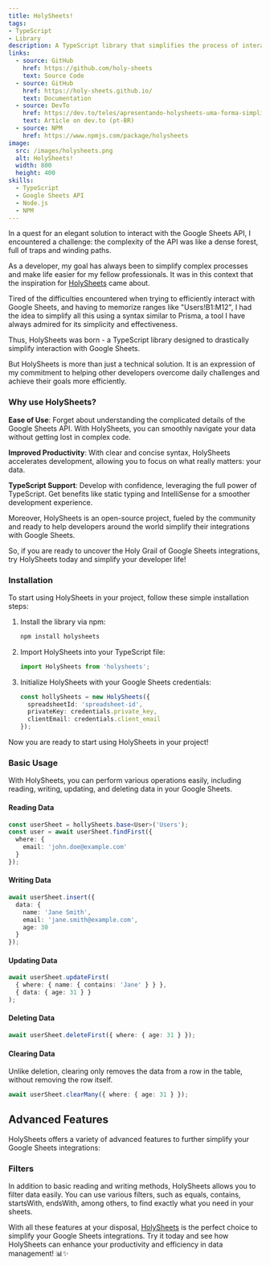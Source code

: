 ```yaml
---
title: HolySheets!
tags:
- TypeScript
- Library
description: A TypeScript library that simplifies the process of interacting with the Google Sheets API, offering tools for reading and writing data with a Prisma-like syntax.
links:
  - source: GitHub
    href: https://github.com/holy-sheets
    text: Source Code
  - source: GitHub
    href: https://holy-sheets.github.io/
    text: Documentation
  - source: DevTo
    href: https://dev.to/teles/apresentando-holysheets-uma-forma-simplificada-de-interagir-com-o-google-sheets-5hdm
    text: Article on dev.to (pt-BR)
  - source: NPM
    href: https://www.npmjs.com/package/holysheets
image:
  src: /images/holysheets.png
  alt: HolySheets!
  width: 800
  height: 400
skills:
  - TypeScript
  - Google Sheets API
  - Node.js
  - NPM
---
```


In a quest for an elegant solution to interact with the Google Sheets API, I encountered a challenge: the complexity of the API was like a dense forest, full of traps and winding paths.

As a developer, my goal has always been to simplify complex processes and make life easier for my fellow professionals. It was in this context that the inspiration for [HolySheets](https://holy-sheets.github.io/) came about.

Tired of the difficulties encountered when trying to efficiently interact with Google Sheets, and having to memorize ranges like "Users!B1:M12", I had the idea to simplify all this using a syntax similar to Prisma, a tool I have always admired for its simplicity and effectiveness.

Thus, HolySheets was born - a TypeScript library designed to drastically simplify interaction with Google Sheets.

But HolySheets is more than just a technical solution. It is an expression of my commitment to helping other developers overcome daily challenges and achieve their goals more efficiently.

### Why use HolySheets?

**Ease of Use**: Forget about understanding the complicated details of the Google Sheets API. With HolySheets, you can smoothly navigate your data without getting lost in complex code.

**Improved Productivity**: With clear and concise syntax, HolySheets accelerates development, allowing you to focus on what really matters: your data.

**TypeScript Support**: Develop with confidence, leveraging the full power of TypeScript. Get benefits like static typing and IntelliSense for a smoother development experience.

Moreover, HolySheets is an open-source project, fueled by the community and ready to help developers around the world simplify their integrations with Google Sheets.

So, if you are ready to uncover the Holy Grail of Google Sheets integrations, try HolySheets today and simplify your developer life!

### Installation

To start using HolySheets in your project, follow these simple installation steps:

1. Install the library via npm:
    ```bash
    npm install holysheets
    ```

2. Import HolySheets into your TypeScript file:
    ```typescript
    import HolySheets from 'holysheets';
    ```

3. Initialize HolySheets with your Google Sheets credentials:
    ```typescript
    const hollySheets = new HolySheets({
      spreadsheetId: 'spreadsheet-id',
      privateKey: credentials.private_key,
      clientEmail: credentials.client_email
    });
    ```

Now you are ready to start using HolySheets in your project!

### Basic Usage

With HolySheets, you can perform various operations easily, including reading, writing, updating, and deleting data in your Google Sheets.

#### Reading Data

```typescript
const userSheet = hollySheets.base<User>('Users');
const user = await userSheet.findFirst({
  where: {
    email: 'john.doe@example.com'
  }
});
```

#### Writing Data

```typescript
await userSheet.insert({
  data: {
    name: 'Jane Smith',
    email: 'jane.smith@example.com',
    age: 30
  }
});
```

#### Updating Data

```typescript
await userSheet.updateFirst(
  { where: { name: { contains: 'Jane' } } },
  { data: { age: 31 } }
);
```

#### Deleting Data

```typescript
await userSheet.deleteFirst({ where: { age: 31 } });
```

#### Clearing Data

Unlike deletion, clearing only removes the data from a row in the table, without removing the row itself.

```typescript
await userSheet.clearMany({ where: { age: 31 } });
```

## Advanced Features

HolySheets offers a variety of advanced features to further simplify your Google Sheets integrations:

### Filters

In addition to basic reading and writing methods, HolySheets allows you to filter data easily. You can use various filters, such as equals, contains, startsWith, endsWith, among others, to find exactly what you need in your sheets.

With all these features at your disposal, [HolySheets](https://holy-sheets.github.io/) is the perfect choice to simplify your Google Sheets integrations. Try it today and see how HolySheets can enhance your productivity and efficiency in data management! 📊✨
